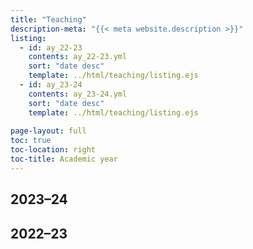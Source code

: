 ```yaml
---
title: "Teaching"
description-meta: "{{< meta website.description >}}"
listing:
  - id: ay_22-23
    contents: ay_22-23.yml
    sort: "date desc"
    template: ../html/teaching/listing.ejs
  - id: ay_23-24
    contents: ay_23-24.yml
    sort: "date desc"
    template: ../html/teaching/listing.ejs
  
page-layout: full
toc: true
toc-location: right
toc-title: Academic year
---
```


## 2023–24

:::{#ay_23-24}
:::



## 2022–23

:::{#ay_22-23}
:::
